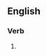 ==English==

===Verb===
{{head|en|present participle}}

# {{present participle of|demarcate|lang=en|nocat=1}}